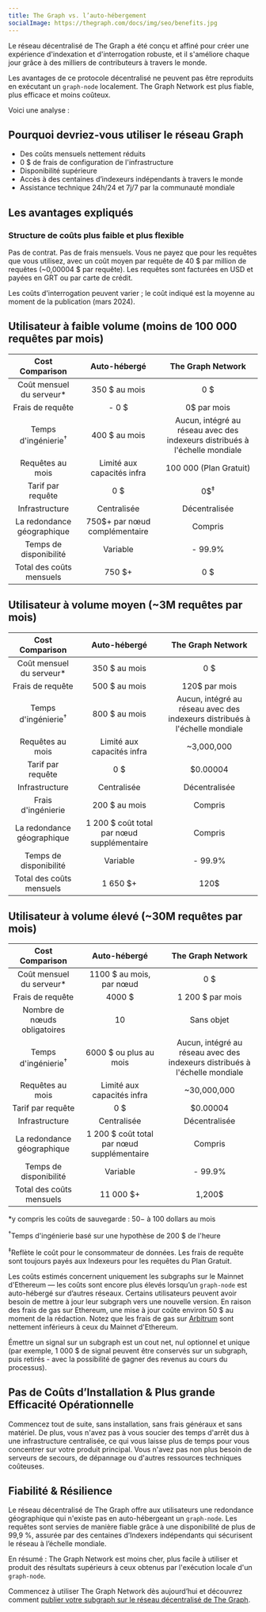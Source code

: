 ```yaml
---
title: The Graph vs. l’auto-hébergement
socialImage: https://thegraph.com/docs/img/seo/benefits.jpg
---
```


Le réseau décentralisé de The Graph a été conçu et affiné pour créer une expérience d'indexation et d'interrogation robuste, et il s'améliore chaque jour grâce à des milliers de contributeurs à travers le monde.

Les avantages de ce protocole décentralisé ne peuvent pas être reproduits en exécutant un `graph-node` localement. The Graph Network est plus fiable, plus efficace et moins coûteux.

Voici une analyse :

## Pourquoi devriez-vous utiliser le réseau Graph

- Des coûts mensuels nettement réduits
- 0 $ de frais de configuration de l'infrastructure
- Disponibilité supérieure
- Accès à des centaines d’indexeurs indépendants à travers le monde
- Assistance technique 24h/24 et 7j/7 par la communauté mondiale

## Les avantages expliqués

### Structure de coûts plus faible et plus flexible

Pas de contrat. Pas de frais mensuels. Vous ne payez que pour les requêtes que vous utilisez, avec un coût moyen par requête de 40 $ par million de requêtes (~0,00004 $ par requête). Les requêtes sont facturées en USD et payées en GRT ou par carte de crédit.

Les coûts d'interrogation peuvent varier ; le coût indiqué est la moyenne au moment de la publication (mars 2024).

## Utilisateur à faible volume (moins de 100 000 requêtes par mois)

| Cost Comparison | Auto-hébergé | The Graph Network |
| :-: | :-: | :-: |
| Coût mensuel du serveur\* | 350 $ au mois | 0 $ |
| Frais de requête | - 0 $ | 0$ par mois |
| Temps d'ingénierie<sup>†</sup> | 400 $ au mois | Aucun, intégré au réseau avec des indexeurs distribués à l'échelle mondiale |
| Requêtes au mois | Limité aux capacités infra | 100 000 (Plan Gratuit) |
| Tarif par requête | 0 $ | 0$<sup>‡</sup> |
| Infrastructure | Centralisée | Décentralisée |
| La redondance géographique | 750$+ par nœud complémentaire | Compris |
| Temps de disponibilité | Variable | - 99.9% |
| Total des coûts mensuels | <span className="highlight-row" />750 $+ | 0 $ |

## Utilisateur à volume moyen (~3M requêtes par mois)

| Cost Comparison | Auto-hébergé | The Graph Network |
| :-: | :-: | :-: |
| Coût mensuel du serveur\* | 350 $ au mois | 0 $ |
| Frais de requête | 500 $ au mois | 120$ par mois |
| Temps d'ingénierie<sup>†</sup> | 800 $ au mois | Aucun, intégré au réseau avec des indexeurs distribués à l'échelle mondiale |
| Requêtes au mois | Limité aux capacités infra | ~3,000,000 |
| Tarif par requête | 0 $ | $0.00004 |
| Infrastructure | Centralisée | Décentralisée |
| Frais d'ingénierie | 200 $ au mois | Compris |
| La redondance géographique | 1 200 $ coût total par nœud supplémentaire | Compris |
| Temps de disponibilité | Variable | - 99.9% |
| Total des coûts mensuels | <span className="highlight-row" /> 1 650 $+ | 120$ |

## Utilisateur à volume élevé (~30M requêtes par mois)

| Cost Comparison | Auto-hébergé | The Graph Network |
| :-: | :-: | :-: |
| Coût mensuel du serveur\* | 1100 $ au mois, par nœud | 0 $ |
| Frais de requête | 4000 $ | 1 200 $ par mois |
| Nombre de nœuds obligatoires | 10 | Sans objet |
| Temps d'ingénierie<sup>†</sup> | 6000 $ ou plus au mois | Aucun, intégré au réseau avec des indexeurs distribués à l'échelle mondiale |
| Requêtes au mois | Limité aux capacités infra | ~30,000,000 |
| Tarif par requête | 0 $ | $0.00004 |
| Infrastructure | Centralisée | Décentralisée |
| La redondance géographique | 1 200 $ coût total par nœud supplémentaire | Compris |
| Temps de disponibilité | Variable | - 99.9% |
| Total des coûts mensuels | <span className="highlight-row" /> 11 000 $+ | 1,200$ |

\*y compris les coûts de sauvegarde : $50-$ à 100 dollars au mois

<sup>†</sup>Temps d'ingénierie basé sur une hypothèse de 200 $ de l'heure

<sup>‡</sup>Reflète le coût pour le consommateur de données. Les frais de requête sont toujours payés aux Indexeurs pour
les requêtes du Plan Gratuit.

Les coûts estimés concernent uniquement les subgraphs sur le Mainnet d'Ethereum — les coûts sont encore plus élevés lorsqu’un `graph-node` est auto-hébergé sur d’autres réseaux. Certains utilisateurs peuvent avoir besoin de mettre à jour leur subgraph vers une nouvelle version. En raison des frais de gas sur Ethereum, une mise à jour coûte environ 50 $ au moment de la rédaction. Notez que les frais de gas sur [Arbitrum](/archived/arbitrum/arbitrum-faq/) sont nettement inférieurs à ceux du Mainnet d'Ethereum.

Émettre un signal sur un subgraph est un cout net, nul optionnel et unique (par exemple, 1 000 $ de signal peuvent être conservés sur un subgraph, puis retirés - avec la possibilité de gagner des revenus au cours du processus).

## Pas de Coûts d’Installation & Plus grande Efficacité Opérationnelle

Commencez tout de suite, sans installation, sans frais généraux et sans matériel. De plus, vous n'avez pas à vous soucier des temps d'arrêt dus à une infrastructure centralisée, ce qui vous laisse plus de temps pour vous concentrer sur votre produit principal. Vous n'avez pas non plus besoin de serveurs de secours, de dépannage ou d'autres ressources techniques coûteuses.

## Fiabilité & Résilience

Le réseau décentralisé de The Graph offre aux utilisateurs une redondance géographique qui n'existe pas en auto-hébergeant un `graph-node`. Les requêtes sont servies de manière fiable grâce à une disponibilité de plus de 99,9 %, assurée par des centaines d’Indexers indépendants qui sécurisent le réseau à l’échelle mondiale.

En résumé : The Graph Network est moins cher, plus facile à utiliser et produit des résultats supérieurs à ceux obtenus par l'exécution locale d'un `graph-node`.

Commencez à utiliser The Graph Network dès aujourd’hui et découvrez comment [publier votre subgraph sur le réseau décentralisé de The Graph](/subgraphs/quick-start/).

